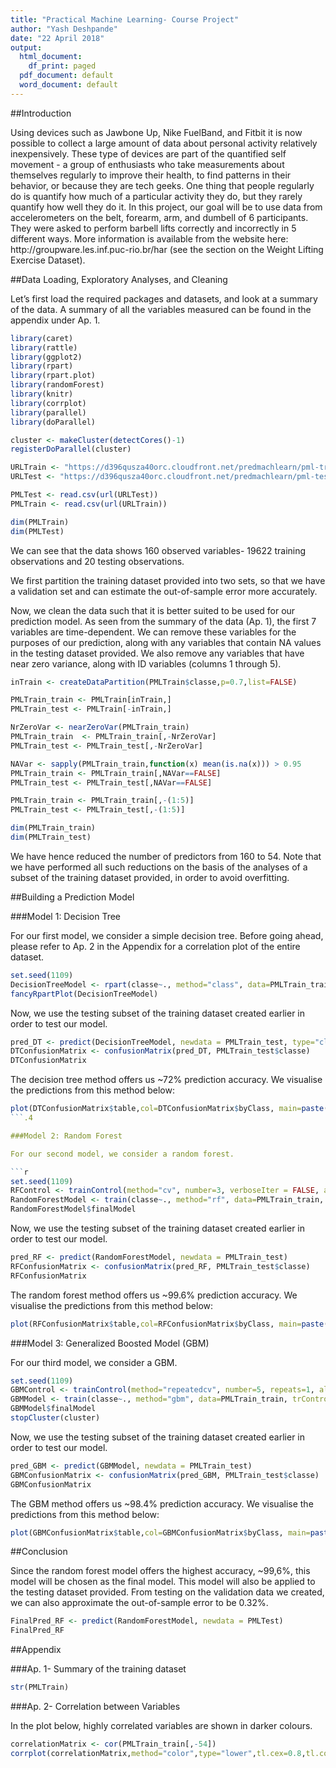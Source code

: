 ---
title: "Practical Machine Learning- Course Project"
author: "Yash Deshpande"
date: "22 April 2018"
output:
  html_document:
    df_print: paged
  pdf_document: default
  word_document: default
---
##Introduction

Using devices such as Jawbone Up, Nike FuelBand, and Fitbit it is now possible to collect a large amount of data about personal activity relatively inexpensively. These type of devices are part of the quantified self movement - a group of enthusiasts who take measurements about themselves regularly to improve their health, to find patterns in their behavior, or because they are tech geeks. One thing that people regularly do is quantify how much of a particular activity they do, but they rarely quantify how well they do it. In this project, our goal will be to use data from accelerometers on the belt, forearm, arm, and dumbell of 6 participants. They were asked to perform barbell lifts correctly and incorrectly in 5 different ways. More information is available from the website here: http://groupware.les.inf.puc-rio.br/har (see the section on the Weight Lifting Exercise Dataset).

##Data Loading, Exploratory Analyses, and Cleaning

Let's first load the required packages and datasets, and look at a summary of the data. A summary of all the variables measured can be found in the appendix under Ap. 1.

```{r}
library(caret)
library(rattle)
library(ggplot2)
library(rpart)
library(rpart.plot)
library(randomForest)
library(knitr)
library(corrplot)
library(parallel)
library(doParallel)

cluster <- makeCluster(detectCores()-1)
registerDoParallel(cluster)

URLTrain <- "https://d396qusza40orc.cloudfront.net/predmachlearn/pml-training.csv"
URLTest <- "https://d396qusza40orc.cloudfront.net/predmachlearn/pml-testing.csv"

PMLTest <- read.csv(url(URLTest))
PMLTrain <- read.csv(url(URLTrain))

dim(PMLTrain)
dim(PMLTest)

```

We can see that the data shows 160 observed variables- 19622 training observations and 20 testing observations.

We first partition the training dataset provided into two sets, so that we have a validation set and can estimate the out-of-sample error more accurately.

Now, we clean the data such that it is better suited to be used for our prediction model. As seen from the summary of the data (Ap. 1), the first 7 variables are time-dependent. We can remove these variables for the purposes of our prediction, along with any variables that contain NA values in the testing dataset provided. We also remove any variables that have near zero variance, along with ID variables (columns 1 through 5).


```{r}
inTrain <- createDataPartition(PMLTrain$classe,p=0.7,list=FALSE)

PMLTrain_train <- PMLTrain[inTrain,]
PMLTrain_test <- PMLTrain[-inTrain,]

NrZeroVar <- nearZeroVar(PMLTrain_train)
PMLTrain_train  <- PMLTrain_train[,-NrZeroVar]
PMLTrain_test <- PMLTrain_test[,-NrZeroVar]

NAVar <- sapply(PMLTrain_train,function(x) mean(is.na(x))) > 0.95
PMLTrain_train <- PMLTrain_train[,NAVar==FALSE]
PMLTrain_test <- PMLTrain_test[,NAVar==FALSE]

PMLTrain_train <- PMLTrain_train[,-(1:5)]
PMLTrain_test <- PMLTrain_test[,-(1:5)]

dim(PMLTrain_train)
dim(PMLTrain_test)
```

We have hence reduced the number of predictors from 160 to 54. Note that we have performed all such reductions on the basis of the analyses of a subset of the training dataset provided, in order to avoid overfitting.

##Building a Prediction Model

###Model 1: Decision Tree

For our first model, we consider a simple decision tree. Before going ahead, please refer to Ap. 2 in the Appendix for a correlation plot of the entire dataset.

```{r}
set.seed(1109)
DecisionTreeModel <- rpart(classe~., method="class", data=PMLTrain_train)
fancyRpartPlot(DecisionTreeModel)
```

Now, we use the testing subset of the training dataset created earlier in order to test our model. 

```{r}
pred_DT <- predict(DecisionTreeModel, newdata = PMLTrain_test, type="class")
DTConfusionMatrix <- confusionMatrix(pred_DT, PMLTrain_test$classe)
DTConfusionMatrix
```

The decision tree method offers us ~72% prediction accuracy. We visualise the predictions from this method below:

```{r}
plot(DTConfusionMatrix$table,col=DTConfusionMatrix$byClass, main=paste("Decision Tree Model- Accuracy =", round(DTConfusionMatrix$overall['Accuracy'],4)))
```.4

###Model 2: Random Forest

For our second model, we consider a random forest. 

```{r}
set.seed(1109)
RFControl <- trainControl(method="cv", number=3, verboseIter = FALSE, allowParallel = TRUE)
RandomForestModel <- train(classe~., method="rf", data=PMLTrain_train, trControl = RFControl)
RandomForestModel$finalModel

```

Now, we use the testing subset of the training dataset created earlier in order to test our model. 

```{r}
pred_RF <- predict(RandomForestModel, newdata = PMLTrain_test)
RFConfusionMatrix <- confusionMatrix(pred_RF, PMLTrain_test$classe)
RFConfusionMatrix
```

The random forest method offers us ~99.6% prediction accuracy. We visualise the predictions from this method below:

```{r}
plot(RFConfusionMatrix$table,col=RFConfusionMatrix$byClass, main=paste("Random Forest Model- Accuracy =", round(RFConfusionMatrix$overall['Accuracy'],4)))
```

###Model 3: Generalized Boosted Model (GBM)

For our third model, we consider a GBM. 

```{r}
set.seed(1109)
GBMControl <- trainControl(method="repeatedcv", number=5, repeats=1, allowParallel = TRUE)
GBMModel <- train(classe~., method="gbm", data=PMLTrain_train, trControl=GBMControl, verbose=FALSE)
GBMModel$finalModel
stopCluster(cluster)
```

Now, we use the testing subset of the training dataset created earlier in order to test our model. 

```{r}
pred_GBM <- predict(GBMModel, newdata = PMLTrain_test)
GBMConfusionMatrix <- confusionMatrix(pred_GBM, PMLTrain_test$classe)
GBMConfusionMatrix
```

The GBM method offers us ~98.4% prediction accuracy. We visualise the predictions from this method below:
  
```{r}
plot(GBMConfusionMatrix$table,col=GBMConfusionMatrix$byClass, main=paste("Generalized Boosted Model- Accuracy =", round(GBMConfusionMatrix$overall['Accuracy'],4)))
```

##Conclusion

Since the random forest model offers the highest accuracy, ~99,6%, this model will be chosen as the final model. This model will also be applied to the testing dataset provided. From testing on the validation data we created, we can also approximate the out-of-sample error to be 0.32%.


```{r}
FinalPred_RF <- predict(RandomForestModel, newdata = PMLTest)
FinalPred_RF
```

##Appendix

###Ap. 1- Summary of the training dataset
```{r}
str(PMLTrain)
```

###Ap. 2- Correlation between Variables

In the plot below, highly correlated variables are shown in darker colours.

```{r}
correlationMatrix <- cor(PMLTrain_train[,-54])
corrplot(correlationMatrix,method="color",type="lower",tl.cex=0.8,tl.col=rgb(0,0,0))
```

